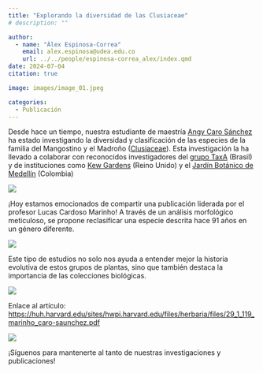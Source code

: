 ```yaml
---
title: "Explorando la diversidad de las Clusiaceae"
# description: ""

author: 
  - name: "Álex Espinosa-Correa"
    email: alex.espinosa@udea.edu.co
    url: ../../people/espinosa-correa_alex/index.qmd
date: 2024-07-04
citation: true

image: images/image_01.jpeg

categories:
  - Publicación
---
```


Desde hace un tiempo, nuestra estudiante de maestría [Angy Caro Sánchez](../../people/caro-sanchez_angy-vanesa/index.qmd) ha estado investigando la diversidad y clasificación de las especies de la familia del Mangostino y el Madroño ([Clusiaceae](https://es.wikipedia.org/wiki/Clusiaceae)). Esta investigación la ha llevado a colaborar con reconocidos investigadores del [grupo TaxA](https://gptaxa.wixsite.com/taxa/) (Brasil) y de instituciones como [Kew Gardens](https://www.kew.org/) (Reino Unido) y el [Jardín Botánico de Medellín](https://www.botanicomedellin.org) (Colombia)

![](images/image_01.jpeg){fig-align="center" fig-alt="La imagen muestra en el centro una captura de pantalla de la primera página del artículo científico 'Clusia aequatoriensis, a new combination based on Tovomita aequatoriensis (Clusiaceae)' publicado en la revista Harvard Papers in Botany por Lucas Cardoso Marinho y Angy Caro Sánchez. La imagen tiene un fondo claro. En la esquina superior derecha, sobre un fondo rojo aparece en negro la palabra «GEOBOTA». En la esquina inferior izquierda sobre un fordo rojo aparece en negro la palabra  «PUBLICACIÓN». En la esquina inferior derecha aparecen en blanco los logotipos de Facebook e Instagram de @geobotaudea."}

¡Hoy estamos emocionados de compartir una publicación liderada por el profesor Lucas Cardoso Marinho! A través de un análisis morfológico meticuloso, se propone reclasificar una especie descrita hace 91 años en un género diferente. 

![](images/image_02.jpeg){fig-align="center" fig-alt="Fotografías de una muestra de herbario con varias partes de una planta, incluyendo hojas y flores, montadas en ella. Hay etiquetas y anotaciones que proporcionan información científica sobre el espécimen. La muestra incluye una etiqueta principal en la esquina inferior izquierda con texto manuscrito e impreso, etiquetas más pequeñas y un recuadro en la esquina superior derecha que muestra una vista ampliada de las flores de la planta."}

Este tipo de estudios no solo nos ayuda a entender mejor la historia evolutiva de estos grupos de plantas, sino que también destaca la importancia de las colecciones biológicas. 

![](images/image_03.jpeg){fig-align="center" fig-alt="Captura de pantalla de una reunión de Angy Caro Sánchez con su comité tutorial."}

Enlace al artículo: <https://huh.harvard.edu/sites/hwpi.harvard.edu/files/herbaria/files/29_1_119_marinho_caro-saunchez.pdf>

![](images/image_04.jpeg){fig-align="center" fig-alt="Imagen con fondo claro. En la parte superior aparece en rojo el texto «Escanea el QR y lee la publicación». En el centro aparece un código QR de color rojo. En la parte inferior aparecen en rojo el doi del artículo https://reduced.to/hwtsi y en negro los logotipos de Facebook e Instagram de @geobotaudea."}

¡Síguenos para mantenerte al tanto de nuestras investigaciones y publicaciones!

